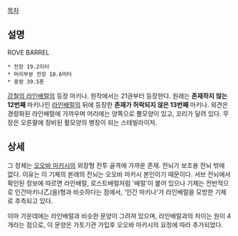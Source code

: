 [[목차]]

== 설명 ==
ROVE BARREL

 * 전장 19.2미터
 * 머리부분 전장 18.6미터
 * 중량 39.5톤

[[강철의 라인배럴]]의 등장 마키나. 원작에서는 21권부터 등장한다. 원래는 '''존재하지 않는 12번째''' 마키나인 [[라인배럴]]의 뒤에 등장한 '''존재가 허락되지 않은 13번째''' 마키나. 외견은 경량화된 라인배럴에 가까우며 머리에는 양쪽으로 뿔모양이 있고, 꼬리가 달려 있다. 무장은 오른팔에 장비된 활모양의 병장이 되는 스테빌라이저.

{{{#!html
<div style="border: 3px solid Orange;padding:10px;margin-bottom:0px"><b style="font-size:18px">주의! 내용 누설이 있습니다.</b>

본 항목과 하위 항목은 작품의 줄거리나 결말, 반전 요소를 설명하고 있습니다.
작품의 내용 누설을 원하지 않는다면 이 문서를 닫아 주세요.</div>}}}

== 상세 ==
그 정체는 [[오오바 마키시]]의 외장형 전투 골격에 가까운 존재. 전뇌가 보조용 전뇌 밖에 없다. 이유는 이 기체의 본래의 전뇌는 오오바 마키시 본인이기 때문이다. 서브 전뇌에서 확인된 정보에 따르면 라인배럴, 로스트배럴처럼 '배럴'이 붙어 있으나 기체는 전반적으로 인간마키나乙(을)형과 비슷하다는 점에서, '인간 마키나'가 라인배럴을 모방한 기체로 추측되고 있다.

이마 가운데에는 라인배럴과 비슷한 문양이 그려져 있으며, 라인배럴과의 차이는 원이 4개라는 점으로, 이 문양은 가토기관 가입후 오오바 마키시의 요청에 따라 추가되었다.
